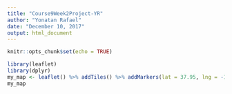 ```yaml
---
title: "Course9Week2Project-YR"
author: "Yonatan Rafael"
date: "December 10, 2017"
output: html_document
---
```


```r
knitr::opts_chunk$set(echo = TRUE)
```


```r
library(leaflet)
library(dplyr)
my_map <- leaflet() %>% addTiles() %>% addMarkers(lat = 37.95, lng = -122.53, popup = "Yonatan's Home")
my_map
```


